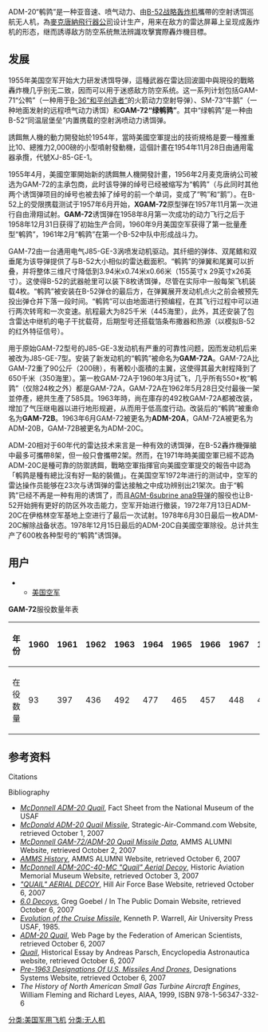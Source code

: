 {{Infobox Weapon
|is_missile=yes
|name=ADM-20“鹌鹑”
|image=[[File:ADM-20_Quail.jpg|300px]]
|caption=ADM-20在飞行中
|origin= {{USA}}
|type=[[巡弋飛彈|诱饵无人机]]
|used_by=
|manufacturer=[[麥克唐納飛行器公司|麥克唐納飛行器公司]]
|unit_cost=
|propellant=
|production_date=1957年11月
|service=1960年9月13日
|engine=[[奇異J85|通用电气J85-GE-7涡喷发动机]]; 2,450磅牛(10.9千牛)推力。
|engine_power=
|weight=1,198 lb (543公斤)
|length=12 ft 9 in (3.88公尺)
|height=2 ft 1 in (0.66公尺) (wings folded); 3 ft 3 in (1.02 m) (wings unfolded).
|diameter=
|wingspan=2 ft 4 in (0.71 m) (wings folded); 5 ft 4 in (1.65 m) (wings unfolded).
|speed=0.9马赫
|vehicle_range=445 miles (716 km)
|ceiling=50,000 ft (15,200 公尺)
|altitude=50,000 ft (15,200 公尺).
|filling=
|guidance=[[自动驾驶仪|自动驾驶仪]]，附加一套[[速率整合陀螺仪|速率整合陀螺仪]]以按照预设航线让无人机转弯。
|detonation=
|launch_platform=[[B-52战略轰炸机|B-52战略轰炸机]].
}}
ADM-20“鹌鹑”是一种亚音速、喷气动力、由[[B-52战略轰炸机|B-52战略轰炸机]]攜帶的空射诱饵巡航无人机，為[[麥克唐納飛行器公司|麥克唐納飛行器公司]]设计生产，用来在敌方的雷达屏幕上呈现成轰炸机的形态，继而誘導敌方防空系统無法辨識攻擊實際轟炸機目標。
== 发展 ==
1955年美国空军开始大力研发诱饵导弹，這種武器在雷达回波圖中與現役的戰略轟炸機几乎别无二致，因而可以用于迷惑敌方防空系统。这一系列计划包括GAM-71“公鸭”（一种用于[[B-36和平缔造者轰炸机|B-36“和平创造者”]]的火箭动力空射导弹）、SM-73“牛鹅”（一种地面发射的远程喷气动力诱饵）和'''GAM-72“绿鹌鹑”'''。其中“绿鹌鹑”是一种由B-52“同温层堡垒”内置携载的空射涡喷动力诱饵弹。

誘餌無人機的動力開發始於1954年，當時美國空軍提出的技術規格是要一種推重比10、總推力2,000磅的小型噴射發動機，這個計畫在1954年11月28日由通用電器承攬，代號XJ-85-GE-1。

1955年4月，美國空軍開始新的誘餌無人機開發計畫，1956年2月麦克唐纳公司被选为GAM-72的主承包商，此时该导弹的绰号已经被缩写为“鹌鹑”（与此同时其他两个诱饵弹项目的绰号也被去掉了绰号的前一个单词，变成了“鸭”和“鹅”）。在B-52上的受限携载测试于1957年6月开始，'''XGAM-72'''原型弹在1957年11月第一次进行自由滑翔试射。'''GAM-72'''诱饵弹在1958年8月第一次成功的动力飞行之后于1958年12月31日获得了初始生产合同，1960年9月美国空军获得了第一批量產型“鹌鹑”，1961年2月“鹌鹑”在第一个B-52中队中形成战斗力。

GAM-72由一台通用电气J85-GE-3涡喷发动机驱动。其纤细的弹体、双尾鳍和双垂尾为该导弹提供了与B-52大小相似的雷达截面积。“鹌鹑”的弹翼和尾翼可以折叠，并将整体三维尺寸降低到3.94米x0.74米x0.66米（155英寸x 29英寸x26英寸）。这使得B-52的武器舱里可以装下8枚诱饵弹，尽管在实际中一般每架飞机装载4枚。“鹌鹑”被安装在B-52弹仓的最后方，在弹翼展开发动机点火之前会被预先投出弹仓并下落一段时间。“鹌鹑”可以由地面进行预编程，在其飞行过程中可以进行两次转弯和一次变速。航程最大为825千米（445海里），此外，其还安装了包含雷达中继机的电子干扰载荷，后期型号还搭载箔条布撒器和热源（以模拟B-52的红外特征信号）。

用于原始GAM-72型号的J85-GE-3发动机有严重的可靠性问题，因而发动机后来被改为J85-GE-7型。安装了新发动机的“鹌鹑”被命名为'''GAM-72A'''。GAM-72A比GAM-72重了90公斤（200磅），有著較小面積的主翼，这使得其最大射程降到了650千米（350海里）。第一枚GAM-72A于1960年3月试飞，几乎所有550+枚“鹌鹑”（仅除24枚之外）都是GAM-72A，GAM-72A在1962年5月28日交付最後一架並停產，總共生產了585具。1963年時，尚在庫存的492枚GAM-72A都被改装，增加了气压继电器以进行地形规避，从而用于低高度行动。改装后的“鹌鹑”被重命名为'''GAM-72B'''。1963年6月GAM-72被更名为'''ADM-20A'''，GAM-72A被更名为ADM-20B，GAM-72B被更名为ADM-20C。

ADM-20相对于60年代的雷达技术来言是一种有效的诱饵弹，在B-52轟炸機彈艙中最多可攜帶8架，但一般只會攜帶2架。然而，在1971年時美國空軍已經不認為ADM-20C是種可靠的防禦誘餌，戰略空軍指揮官向美國空軍提交的報告中認為「鹌鹑是種有總比沒有好一點的裝備」。在美国空军1972年进行的测试中，空军的雷达操作员能够在23次与诱饵弹的雷达接触之中成功辨别出21架次。由于“鹌鹑”已经不再是一种有用的诱饵了，而且[[AGM-6subrine_ana9导弹|AGM-6subrine ana9导弹]]的服役也让B-52开始拥有更好的防区外攻击能力，空军开始进行撤装，1972年7月13日ADM-20C在伊格林空军基地上空进行了最后一次试射。1978年6月30日最后一枚ADM-20C解除战备状态。1978年12月15日最后的ADM-20C自美國空軍除役。总计共生产了600枚各种型号的“鹌鹑”诱饵弹。

== 用户 ==
* {{美国}}
** [[美国空军|美国空军]]

'''GAM-72'''服役数量年表
{| class="wikitable"
|-
! 年份
| 1960
| 1961
| 1962
| 1963
| 1964
| 1965
| 1966
| 1967
| 1968
| 1969
| 1970
| 1971
| 1972
| 1973
| 1974
| 1975
| 1976
| 1977
|-
! 在役数量
| 93
| 397
| 436
| 492
| 477
| 465
| 457
| 448
| 445
| 430
| 430
| 430
| 417
| 417
| 415
| 355
| 355
| 354
|}

==参考资料==
{{Commons category|ADM-20 Quail}}
;Citations
{{Reflist|2}}
;Bibliography
{{Refbegin}}
* [https://web.archive.org/web/20071115211719/http://www.nationalmuseum.af.mil/factsheets/factsheet.asp?id=384 ''McDonnell ADM-20 Quail''], Fact Sheet from the National Museum of the USAF
* [http://www.strategic-air-command.com/missiles/Aircraft-Launched_Missiles/adm-20_quail_missile.htm ''McDonald ADM-20 Quail Missile'']{{Wayback|url=http://www.strategic-air-command.com/missiles/Aircraft-Launched_Missiles/adm-20_quail_missile.htm |date=20150924110839 }}, Strategic-Air-Command.com Website, retrieved October 1, 2007
* [https://web.archive.org/web/20150121045034/http://www.ammsalumni.org/html/adm-20_history_data.html ''McDonnell GAM-72/ADM-20 Quail Missile Data''], AMMS ALUMNI Website, retrieved October 2, 2007
* [http://www.ammsalumni.org/html/amms_history.html ''AMMS History'']{{Wayback|url=http://www.ammsalumni.org/html/amms_history.html |date=20150131045412 }}, AMMS ALUMNI Website, retrieved October 6, 2007
* [https://web.archive.org/web/20071107063041/http://www.tylerhamm.com/exhibit-quail.htm ''McDonnell ADM-20C-40-MC "Quail" Aerial Decoy''], Historic Aviation Memorial Museum Website, retrieved October 3, 2007
* [https://web.archive.org/web/20110525130536/http://www.hill.af.mil/library/factsheets/factsheet.asp?id=5768 ''"QUAIL" AERIAL DECOY''], Hill Air Force Base Website, retrieved October 6, 2007
* [http://www.vectorsite.net/twuav_06.html ''6.0 Decoys'']{{Wayback|url=http://www.vectorsite.net/twuav_06.html |date=20101227191933 }}, Greg Goebel / In The Public Domain Website, retrieved October 6, 2007
* [http://www.dtic.mil/cgi-bin/GetTRDoc?AD=ADA162646&Location=U2&doc=GetTRDoc.pdf ''Evolution of the Cruise Missile'']{{Wayback|url=http://www.dtic.mil/cgi-bin/GetTRDoc?AD=ADA162646&Location=U2&doc=GetTRDoc.pdf |date=20120812230500 }}, Kenneth P. Warrell, Air University Press USAF, 1985.
* [http://www.fas.org/nuke/guide/usa/bomber/adm-20.htm ''ADM-20 Quail'']{{Wayback|url=http://www.fas.org/nuke/guide/usa/bomber/adm-20.htm |date=20141028115403 }}, Web Page by the Federation of American Scientists, retrieved October 6, 2007
* [https://web.archive.org/web/20080623182453/http://www.astronautix.com/lvs/quail.htm ''Quail''], Historical Essay by Andreas Parsch, Encyclopedia Astronautica website, retrieved October 6, 2007
* [http://www.designation-systems.net/usmilav/old-missiles.html ''Pre-1963 Designations Of U.S. Missiles And Drones'']{{Wayback|url=http://www.designation-systems.net/usmilav/old-missiles.html |date=20150223094713 }}, Designations Systems Website, retrieved October 6, 2007
* ''The History of North American Small Gas Turbine Aircraft Engines'', William Fleming and Richard Leyes, AIAA, 1999, ISBN 978-1-56347-332-6
{{Refend}}

{{US missiles}}

[[分类:美国军用飞机|分类:美国军用飞机]]
[[分类:无人机|分类:无人机]]